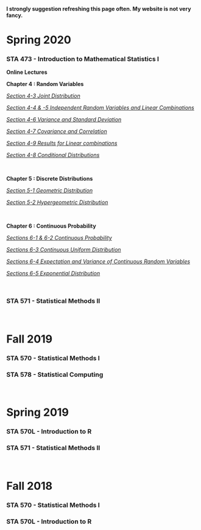 
**I strongly suggestion refreshing this page often.  My website is not very fancy.**

# Spring 2020

### STA 473 - Introduction to Mathematical Statistics I

**Online Lectures**

**Chapter 4 : Random Variables**

[*Section 4-3 Joint Distribution*](Sec4-3_Joint_Distribution.html)

[*Section 4-4 & -5 Independent Random Variables and Linear Combinations*](Sec4-4&5_Independent_RV_and_Linear_Combinations.html)

[*Section 4-6 Variance and Standard Deviation*](Sec4-6_Variance_and_Standard_Deviation.html)

[*Section 4-7 Covariance and Correlation*](Sec4-7_Covariance.html)

[*Section 4-9 Results for Linear combinations*](Sec4-9_Results_of_Linear_Combinations.html)

[*Section 4-8 Conditional Distributions*](Sec4-8_Conditional_Distributions.html)

$~$

**Chapter 5 : Discrete Distributions**

[*Section 5-1 Geometric Distribution*](Sec5-1_Geometric.html)

[*Section 5-2 Hypergeometric Distribution*](Sec5-2_HyperGeometric.html)

$~$

**Chapter 6 : Continuous Probability**

[*Sections 6-1 & 6-2 Continuous Probability*](Sec6-1_Continuous.html)

[*Sections 6-3 Continuous Uniform Distribution*](Sec6-3_Uniform.html)

[*Sections 6-4 Expectation and Variance of Continuous Random Variables*](Sec6-4_Cont_Expectation.html)

[*Sections 6-5 Exponential Distribution*](Sec6-5_Exp_Dist.html)

$~$

### STA 571 - Statistical Methods II

$~$
$~$

# Fall 2019

### STA 570 - Statistical Methods I

### STA 578 - Statistical Computing

$~$

# Spring 2019

### STA 570L - Introduction to R

### STA 571 - Statistical Methods II

$~$

# Fall 2018

### STA 570 - Statistical Methods I

### STA 570L - Introduction to R
